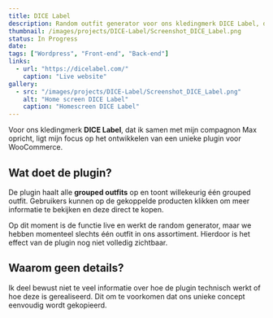```yaml
---
title: DICE Label
description: Random outfit generator voor ons kledingmerk DICE Label, dat ik samen met mijn compagnon Max opricht.
thumbnail: /images/projects/DICE-Label/Screenshot_DICE_Label.png
status: In Progress
date: 
tags: ["Wordpress", "Front-end", "Back-end"]
links:
  - url: "https://dicelabel.com/"
    caption: "Live website"
gallery:
  - src: "/images/projects/DICE-Label/Screenshot_DICE_Label.png"
    alt: "Home screen DICE Label"
    caption: "Homescreen DICE Label"
---
```


Voor ons kledingmerk **DICE Label**, dat ik samen met mijn compagnon Max opricht, ligt mijn focus op het ontwikkelen van een unieke plugin voor WooCommerce.

## Wat doet de plugin?

De plugin haalt alle **grouped outfits** op en toont willekeurig één grouped outfit. Gebruikers kunnen op de gekoppelde producten klikken om meer informatie te bekijken en deze direct te kopen. 

Op dit moment is de functie live en werkt de random generator, maar we hebben momenteel slechts één outfit in ons assortiment. Hierdoor is het effect van de plugin nog niet volledig zichtbaar.

## Waarom geen details?

Ik deel bewust niet te veel informatie over hoe de plugin technisch werkt of hoe deze is gerealiseerd. Dit om te voorkomen dat ons unieke concept eenvoudig wordt gekopieerd.